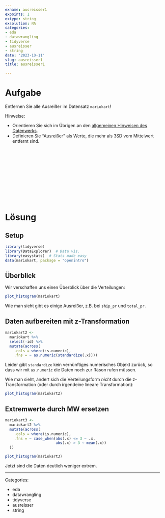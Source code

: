 ```yaml
---
exname: ausreisser1
expoints: 1
extype: string
exsolution: NA
categories:
- eda
- datawrangling
- tidyverse
- ausreisser
- string
date: '2023-10-11'
slug: ausreisser1
title: ausreisser1

---
```





# Aufgabe

Entfernen Sie alle Ausreißer im Datensatz `mariokart`!


Hinweise:

- Orientieren Sie sich im Übrigen an den [allgemeinen Hinweisen des Datenwerks](https://datenwerk.netlify.app/hinweise).
- Definieren Sie "Ausreißer" als Werte, die mehr als 3SD vom Mittelwert entfernt sind.





</br>
</br>
</br>
</br>
</br>
</br>
</br>
</br>
</br>
</br>

# Lösung


## Setup

```r
library(tidyverse)
library(DataExplorer)  # Data vis.
library(easystats)  # Stats made easy
data(mariokart, package = "openintro")
```

## Überblick 

Wir verschaffen uns einen Überblick über die Verteilungen:

```r
plot_histogram(mariokart)
```



Wie man sieht gibt es einige Ausreißer, z.B. bei `ship_pr` und `total_pr`.


## Daten aufbereiten mit z-Transformation


```r
mariokart2 <-
  mariokart %>% 
  select(-id) %>% 
  mutate(across(
    .cols = where(is.numeric),
    .fns = ~ as.numeric(standardize(.x))))
```


Leider gibt `standardize` kein vernünftiges numerisches Objekt zurück,
so dass wir mit `as.numeric` die Daten noch zur Räson rufen müssen.


Wie man sieht, ändert sich die Verteilungsform *nicht*  durch die z-Transformation (oder durch irgendeine lineare Transformation):

```r
plot_histogram(mariokart2)
```

## Extremwerte durch MW ersetzen


```r
mariokart3 <-
  mariokart2 %>% 
  mutate(across(
    .cols = where(is.numeric),
    .fns = ~ case_when(abs(.x) <= 3 ~ .x,
                       abs(.x) > 3 ~ mean(.x))
  ))
```




```r
plot_histogram(mariokart3)
```


Jetzt sind die Daten deutlich weniger extrem.




---

Categories: 

- eda
- datawrangling
- tidyverse
- ausreisser
- string

